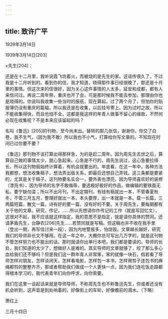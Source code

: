 ```yaml
---
---
---
```

title: 致许广平
---




1939年3月14日


1939年3月14日[203]


×先生[204]：

还是在十二月里，我听说霞飞坊着火，而被烧的是先生的家。这谣传很久了，不过我是十二月听到的。看到你的信，我才知道，晓得那件事已经很晚了，那还是十月里的事情。但这次来的信很好，因为关心这件事情的人太多，延安和成都，都有人来信问过。再说二周年祭，重庆也开了会，可是那时候我不能去参加，那理由你也是晓得的。你说叫我收集一些当时的报纸，现在算起，过了两个月了，但怕你的贴报簿仍没有重庆的篇幅，所以我还是在收集，以后挂号寄上。因为过时之故，所以不能收集得快，而且也怕不全。这都是我这样的年青人做事不留心的缘故，不然何必现在收集呢？不是本来应该留起的吗？

名叫《鲁迅》[205]的刊物，至今尚未出。替转的那几张信，谢谢你。你交了白卷，我不生气，（因为我不敢）所以我也不小气，打算给你写文章的。不知现在时间已过你要不要？

《鲁迅》那刊物不该打算出得那样急，为的是赶二周年。因为周先生去世之后，算算自己做的事情太少，就心急起来。心急是不行的，周先生说过，这心急要拉得长，所以这刊物我始终计算着，有机会就要出的。年底看，在这一年中，各种方法我都想，想法收集稿子，想法弄出版关系，即最后还想自己弄钱。这三条都是要紧的，尤其是关于稿子。这刊物要名实合一，要外表也漂亮，因为导师喜欢好的装修（漂亮书），因为导师的名字不敢侮辱，要选极好极好的作品，做编辑的要铁面无私，要宁缺勿滥；所以不出月刊，不出定期刊，有钱有稿就出一本，不管春夏秋冬，不管三月五月，整理好就出一本，本头要厚，出一本就是一本。载一长篇，三两篇短篇，散文一篇，诗有好的要一篇，没有好的不要。关于周先生，要每期都有关于他的文章。研究，传记，……所以先想请你作传记的工作（就是写回忆文），这很对不起，我不应该就这样指定，我的意思不是指定，就是请你具体的赞同。还请茅盾先生，台静农[206]先生……若赞同就是写稿。但这稿也并不收在我手里（登出一期，再写信讨来一段），因为内地警报多，怕烧毁。文章越长越好，研究我们的导师非长文不够用。在这一年之中，大概你总可写出几万字的，就是这刊物不管怎样努力也不能出的话，那时就请你出单行本吧，我们都是要读的。导师的长处，我们知道的太少了，想做好人是难的。其实导师的文章就够了，绞了那么多心血给我们还不够吗？但是我们这一群年青人非常笨，笨的就像一块石，假若看了导师怎样对朋友，怎样谈闲天，怎样看电影，怎样包一本书，怎样用剪子连包书的麻绳都剪的整整齐齐，那或者帮助我们做成一个人更快一点，因为我们连吃饭走路都得根本学习的，我代表青年们向你呼求，向你索要。

我们在这里一谈起话来就是导师导师，不称周先生也不称鲁迅先生，你或者还没有机会听到，这声音是到处响着的，好像街上的车轮，好像檐前的滴水。（下略）

萧红上

三月十四日